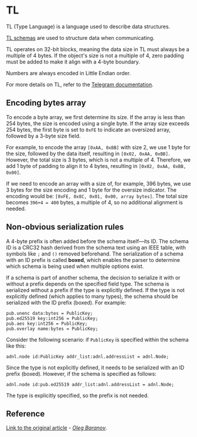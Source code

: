 
# TL

TL (Type Language) is a language used to describe data structures.

[TL schemas](https://github.com/ton-blockchain/ton/tree/master/tl/generate/scheme) are used to structure data when communicating.

TL operates on 32-bit blocks, meaning the data size in TL must always be a multiple of 4 bytes. If the object's size is not a multiple of 4, zero padding must be added to make it align with a 4-byte boundary.

Numbers are always encoded in Little Endian order.

For more details on TL, refer to the [Telegram documentation](https://core.telegram.org/mtproto/TL).

## Encoding bytes array

To encode a byte array, we first determine its size. If the array is less than 254 bytes, the size is encoded using a single byte. If the array size exceeds 254 bytes, the first byte is set to `0xFE` to indicate an oversized array, followed by a 3-byte size field.

For example, to encode the array `[0xAA, 0xBB]` with size 2, we use 1 byte for the size, followed by the data itself, resulting in `[0x02, 0xAA, 0xBB]`. However, the total size is 3 bytes, which is not a multiple of 4. Therefore, we add 1 byte of padding to align it to 4 bytes, resulting in `[0x02, 0xAA, 0xBB, 0x00]`.

If we need to encode an array with a size of, for example, 396 bytes, we use 3 bytes for the size encoding and 1 byte for the oversize indicator. The encoding would be: `[0xFE, 0x8C, 0x01, 0x00, array bytes]`. The total size becomes `396+4 = 400` bytes, a multiple of 4, so no additional alignment is needed.

## Non-obvious serialization rules

A 4-byte prefix is often added before the schema itself—its ID. The schema ID is a CRC32 hash derived from the schema text using an IEEE table, with symbols like `;` and `()` removed beforehand. The serialization of a schema with an ID prefix is called **boxed**, which enables the parser to determine which schema is being used when multiple options exist.

If a schema is part of another schema, the decision to serialize it with or without a prefix depends on the specified field type. The schema is serialized without a prefix if the type is explicitly defined. If the type is not explicitly defined (which applies to many types), the schema should be serialized with the ID prefix (boxed). For example:

```tlb
pub.unenc data:bytes = PublicKey;
pub.ed25519 key:int256 = PublicKey;
pub.aes key:int256 = PublicKey;
pub.overlay name:bytes = PublicKey;
```

Consider the following scenario: if `PublicKey` is specified within the schema like this:

```
adnl.node id:PublicKey addr_list:adnl.addressList = adnl.Node;
```

Since the type is not explicitly defined, it needs to be serialized with an ID prefix (boxed). However, if the schema is specified as follows:

```
adnl.node id:pub.ed25519 addr_list:adnl.addressList = adnl.Node;
```

The type is explicitly specified, so the prefix is not needed.

## Reference

[Link to the original article](https://github.com/xssnick/ton-deep-doc/blob/master/TL.md) - *[Oleg Baranov](https://github.com/xssnick)*.

<Feedback />
